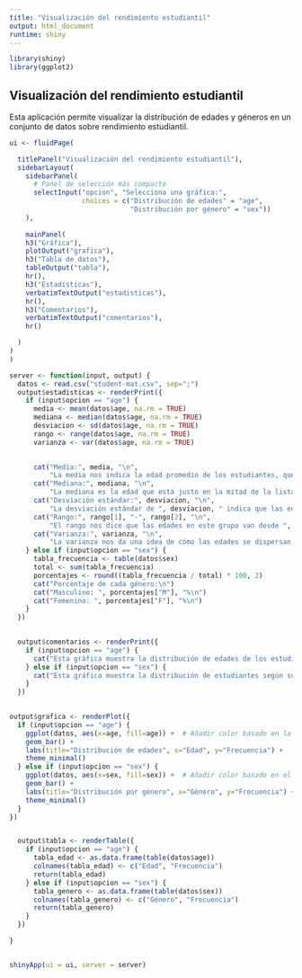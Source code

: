 ```yaml
---
title: "Visualización del rendimiento estudiantil"
output: html_document
runtime: shiny
---
```


```r
library(shiny)
library(ggplot2)
```

## Visualización del rendimiento estudiantil

Esta aplicación permite visualizar la distribución de edades y géneros en un conjunto de datos sobre rendimiento estudiantil.

```r
ui <- fluidPage(

  titlePanel("Visualización del rendimiento estudiantil"),
  sidebarLayout(
    sidebarPanel(
      # Panel de selección más compacto
      selectInput("opcion", "Selecciona una gráfica:",
                  choices = c("Distribución de edades" = "age", 
                              "Distribución por género" = "sex"))
    ),
    
    mainPanel(
    h3("Gráfica"),
    plotOutput("grafica"),
    h3("Tabla de datos"),
    tableOutput("tabla"),
    hr(),
    h3("Estadísticas"),
    verbatimTextOutput("estadisticas"),
    hr(),
    h3("Comentarios"),
    verbatimTextOutput("comentarios"),
    hr()

  )
)
)

server <- function(input, output) {
  datos <- read.csv("student-mat.csv", sep=";")
  output$estadisticas <- renderPrint({
    if (input$opcion == "age") {
      media <- mean(datos$age, na.rm = TRUE)
      mediana <- median(datos$age, na.rm = TRUE)
      desviacion <- sd(datos$age, na.rm = TRUE)
      rango <- range(datos$age, na.rm = TRUE)
      varianza <- var(datos$age, na.rm = TRUE)
      

      cat("Media:", media, "\n",
          "La media nos indica la edad promedio de los estudiantes, que en este caso es ", media, ".\n")
      cat("Mediana:", mediana, "\n",
          "La mediana es la edad que está justo en la mitad de la lista de edades, en este caso es ", mediana, ".\n")
      cat("Desviación estándar:", desviacion, "\n",
          "La desviación estándar de ", desviacion, " indica que las edades están bastante agrupadas alrededor de la media.\n")
      cat("Rango:", rango[1], "-", rango[2], "\n",
          "El rango nos dice que las edades en este grupo van desde ", rango[1], " hasta ", rango[2], ".\n")
      cat("Varianza:", varianza, "\n",
          "La varianza nos da una idea de cómo las edades se dispersan alrededor de la media.\n")
    } else if (input$opcion == "sex") {
      tabla_frecuencia <- table(datos$sex)
      total <- sum(tabla_frecuencia)
      porcentajes <- round((tabla_frecuencia / total) * 100, 2)
      cat("Porcentaje de cada género:\n")
      cat("Masculino: ", porcentajes["M"], "%\n")
      cat("Femenino: ", porcentajes["F"], "%\n")
    }
  })
  

  output$comentarios <- renderPrint({
    if (input$opcion == "age") {
      cat("Esta gráfica muestra la distribución de edades de los estudiantes en el conjunto de datos. Permite visualizar qué grupo de edad es más común. en este caso nos muestra que la edad que mas se repide es 16, seguida de 17.")
    } else if (input$opcion == "sex") {
      cat("Esta gráfica muestra la distribución de estudiantes según su género. Ofrece una visión general de la distribución de género en el conjunto de datos. En este caso nos muestra que el género que más se repite es F, seguido por M. esto puede ser útil para análisis relacionados con la equidad de género en el entorno educativo.")
    }
  })
  

output$grafica <- renderPlot({
  if (input$opcion == "age") {
    ggplot(datos, aes(x=age, fill=age)) +  # Añadir color basado en la edad
    geom_bar() + 
    labs(title="Distribución de edades", x="Edad", y="Frecuencia") + 
    theme_minimal()
  } else if (input$opcion == "sex") {
    ggplot(datos, aes(x=sex, fill=sex)) +  # Añadir color basado en el género
    geom_bar() + 
    labs(title="Distribución por género", x="Género", y="Frecuencia") + 
    theme_minimal()
  }
})


  output$tabla <- renderTable({
    if (input$opcion == "age") {
      tabla_edad <- as.data.frame(table(datos$age))
      colnames(tabla_edad) <- c("Edad", "Frecuencia")
      return(tabla_edad)
    } else if (input$opcion == "sex") {
      tabla_genero <- as.data.frame(table(datos$sex))
      colnames(tabla_genero) <- c("Género", "Frecuencia")
      return(tabla_genero)
    }
  })

}


shinyApp(ui = ui, server = server)


```

